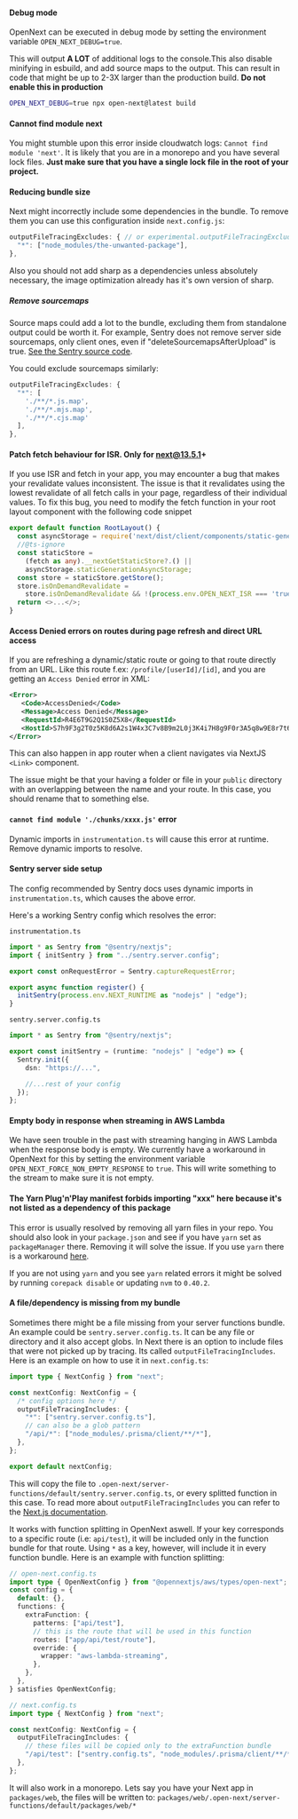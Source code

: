 #### Debug mode

OpenNext can be executed in debug mode by setting the environment variable `OPEN_NEXT_DEBUG=true`.

This will output **A LOT** of additional logs to the console.This also disable minifying in esbuild, and add source maps to the output. This can result in code that might be up to 2-3X larger than the production build. **Do not enable this in production**

```bash
OPEN_NEXT_DEBUG=true npx open-next@latest build
```

#### Cannot find module next

You might stumble upon this error inside cloudwatch logs: `Cannot find module 'next'`. It is likely that you are in a monorepo and you have several lock files. **Just make sure that you have a single lock file in the root of your project.**

#### Reducing bundle size

Next might incorrectly include some dependencies in the bundle. To remove them you can use this configuration inside `next.config.js`:

```javascript
outputFileTracingExcludes: { // or experimental.outputFileTracingExcludes on Next < 15
  "*": ["node_modules/the-unwanted-package"],
},
```

Also you should not add sharp as a dependencies unless absolutely necessary, the image optimization already has it's own version of sharp.

##### Remove sourcemaps
Source maps could add a lot to the bundle, excluding them from standalone output could be worth it.
For example, Sentry does not remove server side sourcemaps, only client ones, even if "deleteSourcemapsAfterUpload" is true. [See the Sentry source code](https://github.com/getsentry/sentry-javascript/blob/develop/packages/nextjs/src/config/webpackPluginOptions.ts#L83).

You could exclude sourcemaps similarly:

```javascript
outputFileTracingExcludes: {
  "*": [
    './**/*.js.map',
    './**/*.mjs.map',
    './**/*.cjs.map'
  ],
},
```

#### Patch fetch behaviour for ISR. Only for next@13.5.1+

If you use ISR and fetch in your app, you may encounter a bug that makes your revalidate values inconsistent.
The issue is that it revalidates using the lowest revalidate of all fetch calls in your page, regardless of their individual values. To fix this bug, you need to modify the fetch function in your root layout component with the following code snippet

```ts
export default function RootLayout() {
  const asyncStorage = require('next/dist/client/components/static-generation-async-storage.external');
  //@ts-ignore
  const staticStore =
    (fetch as any).__nextGetStaticStore?.() ||
    asyncStorage.staticGenerationAsyncStorage;
  const store = staticStore.getStore();
  store.isOnDemandRevalidate =
    store.isOnDemandRevalidate && !(process.env.OPEN_NEXT_ISR === 'true');
  return <>...</>;
}
```

#### Access Denied errors on routes during page refresh and direct URL access

If you are refreshing a dynamic/static route or going to that route directly from an URL. Like this route f.ex:
`/profile/[userId]/[id]`, and you are getting an `Access Denied` error in XML:

```xml
<Error>
   <Code>AccessDenied</Code>
   <Message>Access Denied</Message>
   <RequestId>R4E6T9G2Q1S0Z5X8</RequestId>
   <HostId>S7h9F3g2T0z5K8d6A2s1W4x3C7v8B9m2L0j3K4i7H8g9F0r3A5q8w9E8r7t6Y5h4U3i2O1p0</HostId>
</Error>
```

This can also happen in app router when a client navigates via NextJS `<Link>` component.

The issue might be that your having a folder or file in your `public` directory with an overlapping between the name and your route. In this case, you should rename that to something else.

#### `cannot find module './chunks/xxxx.js'` error

Dynamic imports in `instrumentation.ts` will cause this error at runtime. Remove dynamic imports to resolve.

#### Sentry server side setup

The config recommended by Sentry docs uses dynamic imports in `instrumentation.ts`, which causes the above error.

Here's a working Sentry config which resolves the error:

`instrumentation.ts`

```typescript
import * as Sentry from "@sentry/nextjs";
import { initSentry } from "../sentry.server.config";

export const onRequestError = Sentry.captureRequestError;

export async function register() {
  initSentry(process.env.NEXT_RUNTIME as "nodejs" | "edge");
}
```

`sentry.server.config.ts`

```typescript
import * as Sentry from "@sentry/nextjs";

export const initSentry = (runtime: "nodejs" | "edge") => {
  Sentry.init({
    dsn: "https://...",

    //...rest of your config
  });
};
```

#### Empty body in response when streaming in AWS Lambda

We have seen trouble in the past with streaming hanging in AWS Lambda when the response body is empty.
We currently have a workaround in OpenNext for this by setting the environment variable `OPEN_NEXT_FORCE_NON_EMPTY_RESPONSE` to `true`.
This will write something to the stream to make sure it is not empty.

#### The Yarn Plug'n'Play manifest forbids importing "xxx" here because it's not listed as a dependency of this package

This error is usually resolved by removing all yarn files in your repo. You should also look in your `package.json` and see if you have `yarn` set as `packageManager` there. Removing it will solve the issue.
If you use `yarn` there is a workaround [here](https://stackoverflow.com/a/76902985).

If you are not using `yarn` and you see `yarn` related errors it might be solved by running `corepack disable` or updating `nvm` to `0.40.2`.

#### A file/dependency is missing from my bundle

Sometimes there might be a file missing from your server functions bundle. An example could be `sentry.server.config.ts`. It can be any file or directory and it also accept globs. In Next there is an option to include files that were not picked up by tracing.
Its called `outputFileTracingIncludes`. Here is an example on how to use it in `next.config.ts`:

```ts
import type { NextConfig } from "next";

const nextConfig: NextConfig = {
  /* config options here */
  outputFileTracingIncludes: {
    "*": ["sentry.server.config.ts"],
    // can also be a glob pattern
    "/api/*": ["node_modules/.prisma/client/**/*"],
  },
};

export default nextConfig;
```

This will copy the file to `.open-next/server-functions/default/sentry.server.config.ts`, or every splitted function in this case.
To read more about `outputFileTracingIncludes` you can refer to the [Next.js documentation](https://nextjs.org/docs/pages/api-reference/config/next-config-js/output#caveats).

It works with function splitting in OpenNext aswell. If your key corresponds to a specific route (i.e: `api/test`), it will be included only in the function bundle for that route.
Using `*` as a key, however, will include it in every function bundle. Here is an example with function splitting:

```ts
// open-next.config.ts
import type { OpenNextConfig } from "@opennextjs/aws/types/open-next";
const config = {
  default: {},
  functions: {
    extraFunction: {
      patterns: ["api/test"],
      // this is the route that will be used in this function
      routes: ["app/api/test/route"],
      override: {
        wrapper: "aws-lambda-streaming",
      },
    },
  },
} satisfies OpenNextConfig;

// next.config.ts
import type { NextConfig } from "next";

const nextConfig: NextConfig = {
  outputFileTracingIncludes: {
    // these files will be copied only to the extraFunction bundle
    "/api/test": ["sentry.config.ts", "node_modules/.prisma/client/**/*"],
  },
};
```

It will also work in a monorepo. Lets say you have your Next app in `packages/web`, the files will be written to: `packages/web/.open-next/server-functions/default/packages/web/*`
